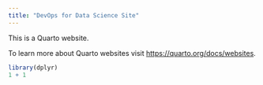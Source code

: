 ```yaml
---
title: "DevOps for Data Science Site"
---
```


This is a Quarto website.

To learn more about Quarto websites visit <https://quarto.org/docs/websites>.

```r
library(dplyr)
1 + 1
```

